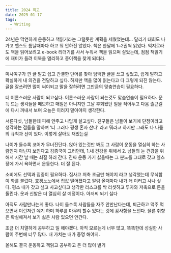 ```yaml
---
title: 2024 회고
date: 2025-01-17
tags:
  - Writing
---
```



24년은 막연하게 운동하고 책읽기라는 그럴듯한 계획을 세웠었는데… 달리기 대회도 나가고 헬스도 틈날때마다 하고 뭐 안하진 않았다.
책은 한달에 1~2권씩 읽었다. 억지로라도 책을 읽어보려고 e-book 리더기를 사서 누워서 책을 읽으며 살았는데, 점점 책읽기에 재미가 들려 이북을 멀리하고 종이책을 찾게 되더라.

<hr/>

미사여구가 낀 글 말고 쉽고 간결한 단어를 찾아 담백한 글을 쓰고 싶었고, 쉽게 말하고 확실하게 내 의견을 전달하고 싶다. 하지만 책을 많이 읽는다고 다 그렇게 되진 않는다. 글을 잘쓰려면 많이 써야되고 말을 잘하려면 그만큼의 맞춤연습이 필요하다.

더 어른스러운 사람이 되고싶다. 어른스러운 사람이 되는것도 맞춤연습이 필요하다. 문득 드는 생각들을 메모하고 매일은 아니지만 그날 후회됐던 일을 적어두고 다음 출근길에 다시 꺼내서 보며 오늘은 이러지 말아야지 생각한다.

서른다섯, 남들한테 피해 안주고 나답게 살고싶다. 친구들은 남들이 보기에 단점이라고 생각하는 점들을  말하며 ‘너 그러다 평생 혼자 산다’ 라고 뭐라고 하지만 그래도 나 나름의 규칙과 선이 있다. 이렇게 살아도 재밌는걸

나이가 들수록 코어가 무너진단다. 앉아 있는것만 봐도 그 사람이 운동을 열심히 하는 사람인지 아닌지 보인다고 김종국이 그러던데, 1.내 건강을 위해서 2. 남들의 눈 건강을 위해서 시간 날 때는 쇠질 하러 간다. 진짜 운동 가기 싫을때는 그 분노를 그대로 갖고 헬스장에 가서 욕하면서 운동한다. 더 잘 된다. 

소비에도 선택과 집중이 필요하다. 집사고 저축 조금만 해야지 라고 생각했는데 무식함이 화를 불렀다. 호갱노노에서 집값 떨어졌다고 알림 올때마다 내가 왜 이러고 사나 싶다. 평소 내가 갖고 싶고 사고싶다고 생각한 리스크를 싹 리셋하고 투자와 저축으로 돈을 돌린다. 옷과 신발은 더 열심히 살 예정이다.  아저씨 되기 싫다

아직도 사람만나는게 좋다. 나이 들수록 사람들을 자주 안만난다는데, 퇴근하고 맥주 먹으면서 이런저런 얘기 하며 하루를 마무리 할수 있다는 것에 감사함을 느낀다. 물론 취향은 확실해져서 보기 싫은 사람 있으면 안간다.

조금 더 치열하게 공부하고 일 해야겠다. 아직 모르는게 너무 많고, 똑똑한데 성실한 사람이 주변에 너무 많다. 내 가치는 내가 증명 해야지.

올해도 결국 운동하고 책읽고 공부하고 돈 더 많이 벌기



